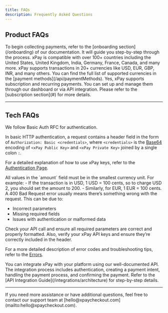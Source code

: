 ```yaml
---
title: FAQs
description: Frequently Asked Questions
---
```


## **Product FAQs**

<Accordion title="What do I need to start collecting payments?">
  To begin collecting payments, refer to the [onboarding section](/onboarding)
  of our documentation. It will guide you step-by-step through the process.
</Accordion>

<Accordion title="Which countries does xPay support?">
  xPay is compatible with over 100+ countries including the United States,
  United Kingdom, India, Germany, France, Canada, and many more.
</Accordion>

<Accordion title="What currencies are supported on xPay?">
  xPay supports transactions in 20+ currencies like USD, EUR, GBP, INR, and many
  others. You can find the full list of supported currencies in the [payment
  methods](/api/paymentMethods).
</Accordion>

<Accordion title="Can I set up recurring payments using xPay?">
  Yes, xPay supports subscription and recurring payments. You can set up and
  manage them through our dashboard or via API integration. Please refer to the
  [subscription section](#) for more details.
</Accordion>

---

## **Tech FAQs**

<Accordion title="How and where do I use the xPay Keys?">
We follow Basic Auth RFC for authentication.

In basic HTTP authentication, a request contains a header field in the form of `Authorization: Basic <credentials>`, where `<credentials>` is the [Base64](https://en.wikipedia.org/wiki/Base64) encoding of `<xPay Public Key>` and `<xPay Private Key>` joined by a single colon `:`.

For a detailed explanation of how to use xPay keys, refer to the [Authentication Page](/api/authentication).

</Accordion>

<Accordion title="What value do I use in the amount field in API calls?">
  All values in the `amount` field must be in the smallest currency unit. For
  example: - If the transaction is in USD, 1 USD = 100 cents, so to charge USD
  2, you should set the amount to 200. - Similarly, for EUR, 1 EUR = 100 cents.
</Accordion>

<Accordion title="What do I do if I receive a 400 Bad Request response?">
A 400 Bad Request error usually means there’s something wrong with the request. This can be due to:

- Incorrect parameters
- Missing required fields
- Issues with authentication or malformed data

Check your API call and ensure all required parameters are correct and properly formatted. Also, verify your xPay API keys and ensure they’re correctly included in the header.

For a more detailed description of error codes and troubleshooting tips, refer to the [Errors](/api/errors).

</Accordion>

<Accordion title="How do I integrate xPay with my platform?">
  You can integrate xPay with your platform using our well-documented API. The
  integration process includes authentication, creating a payment intent,
  handling the payment process, and confirming the payment. Refer to the [API
  Integration Guide](/integrations/architecture) for step-by-step details.
</Accordion>

---

<Note>
  If you need more assistance or have additional questions, feel free to contact
  our support team at [hello@xpaycheckout.com](mailto:hello@xpaycheckout.com).
</Note>

